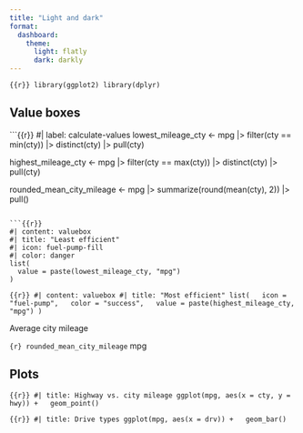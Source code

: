 ```yaml
---
title: "Light and dark"
format: 
  dashboard:
    theme:
      light: flatly
      dark: darkly
---
```


```{{r}}
library(ggplot2)
library(dplyr)
```

## Value boxes {height="25%"}

```{{r}}
#| label: calculate-values
lowest_mileage_cty <- mpg |>
  filter(cty == min(cty)) |>
  distinct(cty) |>
  pull(cty)

highest_mileage_cty <- mpg |>
  filter(cty == max(cty)) |>
  distinct(cty) |>
  pull(cty)
  
rounded_mean_city_mileage <- mpg |>
  summarize(round(mean(cty), 2)) |>
  pull()
```

```{{r}}
#| content: valuebox
#| title: "Least efficient"
#| icon: fuel-pump-fill
#| color: danger
list(
  value = paste(lowest_mileage_cty, "mpg")
)
```

```{{r}}
#| content: valuebox
#| title: "Most efficient"
list(
  icon = "fuel-pump",
  color = "success",
  value = paste(highest_mileage_cty, "mpg")
)
```

::: {.valuebox icon="fuel-pump" color="secondary"}
Average city mileage

`{r} rounded_mean_city_mileage` mpg
:::

## Plots {height="75%"}

```{{r}}
#| title: Highway vs. city mileage
ggplot(mpg, aes(x = cty, y = hwy)) +
  geom_point()
```

```{{r}}
#| title: Drive types
ggplot(mpg, aes(x = drv)) +
  geom_bar()
```
